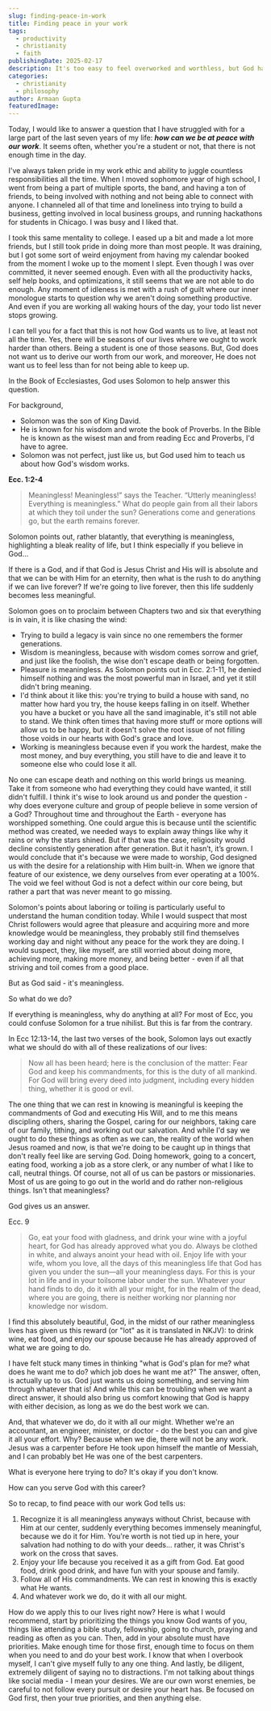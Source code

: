 ```yaml
---
slug: finding-peace-in-work
title: Finding peace in your work
tags:
  - productivity
  - christianity
  - faith
publishingDate: 2025-02-17
description: It's too easy to feel overworked and worthless, but God has given us the tools to be at peace with our work
categories:
  - christianity
  - philosophy
author: Armaan Gupta
featuredImage:
---
```

Today, I would like to answer a question that I have struggled with for a large part of the last seven years of my life: ***how can we be at peace with our work***. It seems often, whether you're a student or not, that there is not enough time in the day.

I've always taken pride in my work ethic and ability to juggle countless responsibilities all the time. When I moved sophomore year of high school, I went from being a part of multiple sports, the band, and having a ton of friends, to being involved with nothing and not being able to connect with anyone. I channeled all of that time and loneliness into trying to build a business, getting involved in local business groups, and running hackathons for students in Chicago. I was busy and I liked that.

I took this same mentality to college. I eased up a bit and made a lot more friends, but I still took pride in doing more than most people. It was draining, but I got some sort of weird enjoyment from having my calendar booked from the moment I woke up to the moment I slept. Even though I was over committed, it never seemed enough. Even with all the productivity hacks, self help books, and optimizations, it still seems that we are not able to do enough. Any moment of idleness is met with a rush of guilt where our inner monologue starts to question why we aren't doing something productive. And even if you are working all waking hours of the day, your todo list never stops growing.

I can tell you for a fact that this is not how God wants us to live, at least not all the time. Yes, there will be seasons of our lives where we ought to work harder than others. Being a student is one of those seasons. But, God does not want us to derive our worth from our work, and moreover, He does not want us to feel less than for not being able to keep up.

In the Book of Ecclesiastes, God uses Solomon to help answer this question.

For background,

- Solomon was the son of King David.
- He is known for his wisdom and wrote the book of Proverbs. In the Bible he is known as the wisest man and from reading Ecc and Proverbs, I'd have to agree.
- Solomon was not perfect, just like us, but God used him to teach us about how God's wisdom works.

**Ecc. 1:2-4**

> Meaningless! Meaningless!”
> says the Teacher.
> “Utterly meaningless!
> Everything is meaningless.”
> What do people gain from all their labors
> at which they toil under the sun?
> Generations come and generations go,
> but the earth remains forever.

Solomon points out, rather blatantly, that everything is meaningless, highlighting a bleak reality of life, but I think especially if you believe in God...

If there is a God, and if that God is Jesus Christ and His will is absolute and that we can be with Him for an eternity, then what is the rush to do anything if we can live forever? If we're going to live forever, then this life suddenly becomes less meaningful.

Solomon goes on to proclaim between Chapters two and six that everything is in vain, it is like chasing the wind:

- Trying to build a legacy is vain since no one remembers the former generations.
- Wisdom is meaningless, because with wisdom comes sorrow and grief, and just like the foolish, the wise don't escape death or being forgotten.
- Pleasure is meaningless. As Solomon points out in Ecc. 2:1-11, he denied himself nothing and was the most powerful man in Israel, and yet it still didn't bring meaning.
 - I'd think about it like this: you're trying to build a house with sand, no matter how hard you try, the house keeps falling in on itself. Whether you have a bucket or you have all the sand imaginable, it's still not able to stand. We think often times that having more stuff or more options will allow us to be happy, but it doesn't solve the root issue of not filling those voids in our hearts with God's grace and love.
- Working is meaningless because even if you work the hardest, make the most money, and buy everything, you still have to die and leave it to someone else who could lose it all.

No one can escape death and nothing on this world brings us meaning. Take it from someone who had everything they could have wanted, it still didn't fulfill. I think it's wise to look around us and ponder the question - why does everyone culture and group of people believe in some version of a God? Throughout time and throughout the Earth - everyone has worshipped something. One could argue this is because until the scientific method was created, we needed ways to explain away things like why it rains or why the stars shined. But if that was the case, religiosity would decline consistently generation after generation. But it hasn’t, it’s grown. I would conclude that it's because we were made to worship, God designed us with the desire for a relationship with Him built-in. When we ignore that feature of our existence, we deny ourselves from ever operating at a 100%. The void we feel without God is not a defect within our core being, but rather a part that was never meant to go missing.

Solomon's points about laboring or toiling is particularly useful to understand the human condition today. While I would suspect that most Christ followers would agree that pleasure and acquiring more and more knowledge would be meaningless, they probably still find themselves working day and night without any peace for the work they are doing. I would suspect, they, like myself, are still worried about doing more, achieving more, making more money, and being better - even if all that striving and toil comes from a good place.

But as God said - it's meaningless.

So what do we do?

If everything is meaningless, why do anything at all? For most of Ecc, you could confuse Solomon for a true nihilist. But this is far from the contrary.

In Ecc 12:13-14, the last two verses of the book, Solomon lays out exactly what we should do with all of these realizations of our lives:

> Now all has been heard;
> here is the conclusion of the matter:
> Fear God and keep his commandments,
> for this is the duty of all mankind.
> For God will bring every deed into judgment,
> including every hidden thing,
> whether it is good or evil.

The one thing that we can rest in knowing is meaningful is keeping the commandments of God and executing His Will, and to me this means discipling others, sharing the Gospel, caring for our neighbors, taking care of our family, tithing, and working out our salvation. And while I'd say we ought to do these things as often as we can, the reality of the world when Jesus roamed and now, is that we're doing to be caught up in things that don't really feel like are serving God. Doing homework, going to a concert, eating food, working a job as a store clerk, or any number of what I like to call, neutral things. Of course, not all of us can be pastors or missionaries. Most of us are going to go out in the world and do rather non-religious things. Isn't that meaningless?

God gives us an answer.

Ecc. 9

> Go, eat your food with gladness, and drink your wine with a joyful heart, for God has already approved what you do. Always be clothed in white, and always anoint your head with oil. Enjoy life with your wife, whom you love, all the days of this meaningless life that God has given you under the sun—all your meaningless days. For this is your lot in life and in your toilsome labor under the sun. Whatever your hand finds to do, do it with all your might, for in the realm of the dead, where you are going, there is neither working nor planning nor knowledge nor wisdom.

I find this absolutely beautiful, God, in the midst of our rather meaningless lives has given us this reward (or "lot" as it is translated in NKJV): to drink wine, eat food, and enjoy our spouse because He has already approved of what we are going to do.

I have felt stuck many times in thinking "what is God's plan for me? what does he want me to do? which job does he want me at?" The answer, often, is actually up to us. God just wants us doing something, and serving him through whatever that is! And while this can be troubling when we want a direct answer, it should also bring us comfort knowing that God is happy with either decision, as long as we do the best work we can.

And, that whatever we do, do it with all our might. Whether we're an accountant, an engineer, minister, or doctor - do the best you can and give it all your effort. Why? Because when we die, there will not be any work. Jesus was a carpenter before He took upon himself the mantle of Messiah, and I can probably bet He was one of the best carpenters.

What is everyone here trying to do? It's okay if you don't know.

How can you serve God with this career?

So to recap, to find peace with our work God tells us:

1. Recognize it is all meaningless anyways without Christ, because with Him at our center, suddenly everything becomes immensely meaningful, because we do it for Him. You're worth is not tied up in here, your salvation had nothing to do with your deeds... rather, it was Christ's work on the cross that saves.
2. Enjoy your life because you received it as a gift from God. Eat good food, drink good drink, and have fun with your spouse and family.
3. Follow all of His commandments. We can rest in knowing this is exactly what He wants.
4. And whatever work we do, do it with all our might.

How do we apply this to our lives right now? Here is what I would recommend, start by prioritizing the things you know God wants of you, things like attending a bible study, fellowship, going to church, praying and reading as often as you can. Then, add in your absolute must have priorities. Make enough time for those first, enough time to focus on them when you need to and do your best work. I know that when I overbook myself, I can't give myself fully to any one thing. And lastly, be diligent, extremely diligent of saying no to distractions. I'm not talking about things like social media - I mean your desires. We are our own worst enemies, be careful to not follow every pursuit or desire your heart has. Be focused on God first, then your true priorities, and then anything else.

